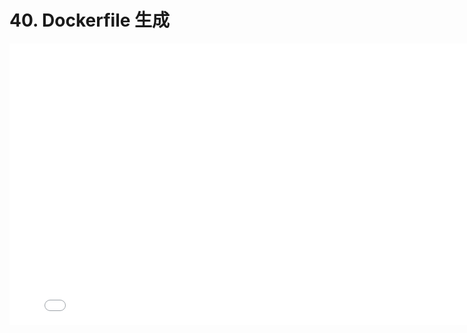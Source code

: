 # 40. Dockerfile 生成

<iframe src="//player.bilibili.com/player.html?bvid=BV1ud4y1Q7Ph&page=1"
    width="800"
    height="450"
    frameborder="0"
    allowfullscreen
    scrolling="no"
    border="0"
    framespacing="0"
    allowfullscreen="true">
</iframe>
